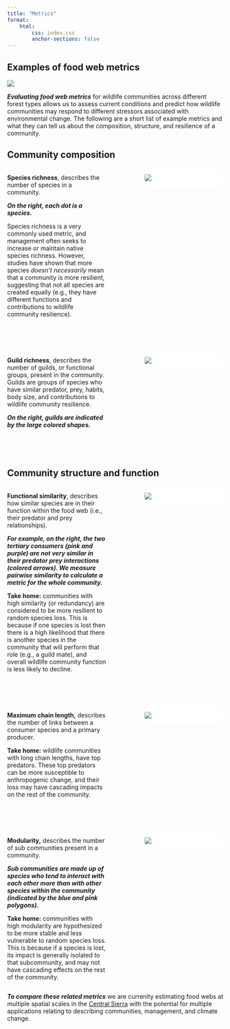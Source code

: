```yaml
---
title: "Metrics"
format: 
    html:
        css: index.css
        anchor-sections: false
---
```


```{=html}
<style>
    .imgcap {
        background-color: white;
        border-radius: 20px;
        border: 1px solid white;
        overflow: hidden;
    }
</style>
```
## Examples of food web metrics

![](images/animal_collage.png){fig-align="center"}

***Evaluating food web metrics*** for wildlife communities across different forest types allows us to assess current conditions and predict how wildlife communities may respond to different stressors associated with environmental change. The following are a short list of example metrics and what they can tell us about the composition, structure, and resilience of a community.

## Community composition

```{=html}
<!-- Three basic metrics include **guild richness**, and **functional** **dissimilarity**, vs **functional similarity**.

::: callout-tip
## Basic metrics

**Guild richness** describes how many different functional groups are present in a wildlife community. This is one way to describe biodiversity and health present in a community.

**Functional dissimilarity** describes the variety of functions present in a wildlife community. Communities with higher functional dissimilarity may support a higher diversity of ecosystem functions that in turn support ecosystem health.

**Functional similarity** (redundancy) describes how species perform similar functions within a wildlife community. Communities with higher functional redundancy are predicted to be more resilient to species loss.
::: -->
```
::: columns
::: {.column width="50%"}
**Species richness**, describes the number of species in a community.

***On the right, each dot is a species.***

Species richness is a very commonly used metric, and management often seeks to increase or maintain native species richness. However, studies have shown that more species *doesn't necessarily* mean that a community is more resilient, suggesting that not all species are created equally (e.g., they have different functions and contributions to wildlife community resilience).
:::

::: {.column width="10%"}
:::

::: {.column width="40%"}
::: imgcap
![](SVG_images/Metric_SpeciesRichness.svg)
:::
:::
:::

<br> <br>

::: columns
::: {.column width="50%"}
**Guild richness**, describes the number of guilds, or functional groups, present in the community. Guilds are groups of species who have similar predator, prey, habits, body size, and contributions to wildlife community resilience.

***On the right, guilds are indicated by the large colored shapes.***
:::

::: {.column width="10%"}
:::

::: {.column width="40%"}
::: imgcap
![](SVG_images/Metric_GuildRichness.svg)
:::
:::
:::

<br> <br>

## Community structure and function

::: columns
::: {.column width="50%"}
**Functional similarity**, describes how similar species are in their function within the food web (i.e., their predator and prey relationships).

***For example, on the right, the two tertiary consumers (pink and purple) are not very similar in their predator prey interactions (colored arrows). We measure pairwise similarity to calculate a metric for the whole community.***

**Take home:** communities with high similarity (or redundancy) are considered to be more resilient to random species loss. This is because if one species is lost then there is a high likelihood that there is another species in the community that will perform that role (e.g., a guild mate), and overall wildlife community function is less likely to decline.
:::

::: {.column width="10%"}
:::

::: {.column width="40%"}
::: imgcap
![](SVG_images/Metrics_Similarity.svg)
:::
:::
:::

<br> <br>

::: columns
::: {.column width="50%"}
**Maximum chain length,** describes the number of links between a consumer species and a primary producer.

**Take home:** wildlife communities with long chain lengths, have top predators. These top predators can be more susceptible to anthropogenic change, and their loss may have cascading impacts on the rest of the community.
:::

::: {.column width="10%"}
:::

::: {.column width="40%"}
::: imgcap
![](SVG_images/Metrics_MCL.svg)
:::
:::
:::

<br> <br>

::: columns
::: {.column width="50%"}
**Modularity,** describes the number of sub communities present in a community.

***Sub communities are made up of species who tend to interact with each other more than with other species within the community (indicated by the blue and pink polygons).***

**Take home:** communities with high modularity are hypothesized to be more stable and less vulnerable to random species loss. This is because if a species is lost, its impact is generally isolated to that subcommunity, and may not have cascading effects on the rest of the community.
:::

::: {.column width="10%"}
:::

::: {.column width="40%"}
::: imgcap
![](SVG_images/Metric_Modularity.svg)
:::
:::
:::

***To compare these related metrics*** we are currenlty estimating food webs at multiple spatial scales in the [Central Sierra](central_sierras.qmd "Central Sierras") with the potential for multiple applications relating to describing communities, management, and climate change.
